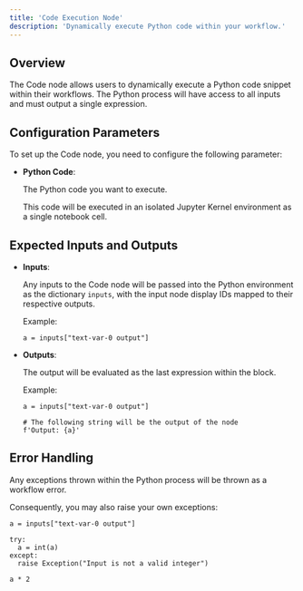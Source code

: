 ```yaml
---
title: 'Code Execution Node'
description: 'Dynamically execute Python code within your workflow.'
---
```


## Overview
The Code node allows users to dynamically execute a Python code snippet within their workflows. The Python process will have access to all inputs and must output a single expression.

## Configuration Parameters

To set up the Code node, you need to configure the following parameter:

* **Python Code**:

    The Python code you want to execute.

    This code will be executed in an isolated Jupyter Kernel environment as a single notebook cell.

## Expected Inputs and Outputs
- **Inputs**:

  Any inputs to the Code node will be passed into the Python environment as the dictionary `inputs`, with the input node display IDs mapped to their respective outputs.

  Example:

  ```python3
  a = inputs["text-var-0 output"]
  ```

- **Outputs**:

  The output will be evaluated as the last expression within the block.

  Example:

  ```python3
  a = inputs["text-var-0 output"]

  # The following string will be the output of the node
  f'Output: {a}'
  ```

## Error Handling

Any exceptions thrown within the Python process will be thrown as a workflow error.

Consequently, you may also raise your own exceptions:
```python3
a = inputs["text-var-0 output"]

try:
  a = int(a)
except:
  raise Exception("Input is not a valid integer")

a * 2
```